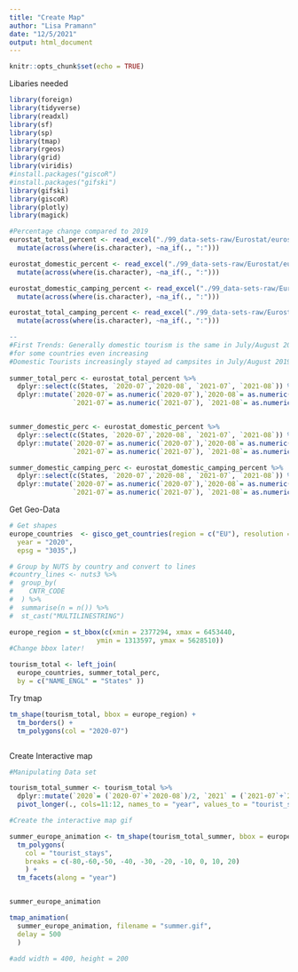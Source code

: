 ```yaml
---
title: "Create Map"
author: "Lisa Pramann"
date: "12/5/2021"
output: html_document
---
```


```r
knitr::opts_chunk$set(echo = TRUE)
```

Libaries needed
```r
library(foreign)
library(tidyverse)
library(readxl)
library(sf)
library(sp)
library(tmap)
library(rgeos)
library(grid)
library(viridis)
#install.packages("giscoR")
#install.packages("gifski")
library(gifski)
library(giscoR)
library(plotly)
library(magick)
```

```r
#Percentage change compared to 2019
eurostat_total_percent <- read_excel("./99_data-sets-raw/Eurostat/eurostat-total-percentage.xlsx") %>%
  mutate(across(where(is.character), ~na_if(., ":")))

eurostat_domestic_percent <- read_excel("./99_data-sets-raw/Eurostat/eurostat-domestic-percentage.xlsx") %>%
  mutate(across(where(is.character), ~na_if(., ":")))

eurostat_domestic_camping_percent <- read_excel("./99_data-sets-raw/Eurostat/eurostat-domestic-camping-percentage.xlsx") %>%
  mutate(across(where(is.character), ~na_if(., ":")))

eurostat_total_camping_percent <- read_excel("./99_data-sets-raw/Eurostat/eurostat-total-camping-percentage.xlsx") %>%
  mutate(across(where(is.character), ~na_if(., ":")))

--
#First Trends: Generally domestic tourism is the same in July/August 2019 compared to 2020/21 
#for some countries even increasing 
#Domestic Tourists increasingly stayed ad campsites in July/August 2019 compared to 2020/21
  
summer_total_perc <- eurostat_total_percent %>%
  dplyr::select(c(States, `2020-07`,`2020-08`, `2021-07`, `2021-08`)) %>% 
  dplyr::mutate(`2020-07`= as.numeric(`2020-07`),`2020-08`= as.numeric(`2020-08`),
                `2021-07`= as.numeric(`2021-07`), `2021-08`= as.numeric(`2021-08`))


summer_domestic_perc <- eurostat_domestic_percent %>%
  dplyr::select(c(States, `2020-07`,`2020-08`, `2021-07`, `2021-08`)) %>% 
  dplyr::mutate(`2020-07`= as.numeric(`2020-07`),`2020-08`= as.numeric(`2020-08`),
                `2021-07`= as.numeric(`2021-07`), `2021-08`= as.numeric(`2021-08`))

summer_domestic_camping_perc <- eurostat_domestic_camping_percent %>%
  dplyr::select(c(States, `2020-07`,`2020-08`, `2021-07`, `2021-08`)) %>% 
  dplyr::mutate(`2020-07`= as.numeric(`2020-07`),`2020-08`= as.numeric(`2020-08`),
                `2021-07`= as.numeric(`2021-07`), `2021-08`= as.numeric(`2021-08`))
```


Get Geo-Data
```r
# Get shapes
europe_countries  <- gisco_get_countries(region = c("EU"), resolution = "3",
  year = "2020",
  epsg = "3035",)

# Group by NUTS by country and convert to lines
#country_lines <- nuts3 %>%
#  group_by(
#    CNTR_CODE
#  ) %>%
#  summarise(n = n()) %>%
#  st_cast("MULTILINESTRING")

europe_region = st_bbox(c(xmin = 2377294, xmax = 6453440,
                      ymin = 1313597, ymax = 5628510))
#Change bbox later!
```


```r
tourism_total <- left_join( 
  europe_countries, summer_total_perc,
  by = c("NAME_ENGL" = "States" ))
```

Try tmap
```r

tm_shape(tourism_total, bbox = europe_region) +
  tm_borders() +
  tm_polygons(col = "2020-07")



```
Create Interactive map
```r

#Manipulating Data set 

tourism_total_summer <- tourism_total %>%
  dplyr::mutate(`2020`= (`2020-07`+`2020-08`)/2, `2021` = (`2021-07`+`2021-08`)/2) %>% 
  pivot_longer(., cols=11:12, names_to = "year", values_to = "tourist_stays") %>% 

#Create the interactive map gif

summer_europe_animation <- tm_shape(tourism_total_summer, bbox = europe_region) +
  tm_polygons(
    col = "tourist_stays",
    breaks = c(-80,-60,-50, -40, -30, -20, -10, 0, 10, 20)
    ) +
  tm_facets(along = "year")


summer_europe_animation

tmap_animation(
  summer_europe_animation, filename = "summer.gif",
  delay = 500 
  )

#add width = 400, height = 200
```


